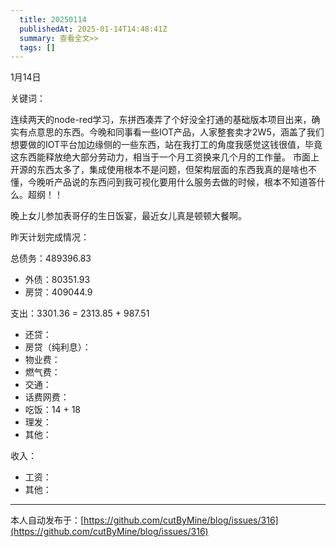 ```yaml
---
  title: 20250114
  publishedAt: 2025-01-14T14:48:41Z
  summary: 查看全文>>
  tags: []
---
```


1月14日 

关键词：

连续两天的node-red学习，东拼西凑弄了个好没全打通的基础版本项目出来，确实有点意思的东西。今晚和同事看一些IOT产品，人家整套卖才2W5，涵盖了我们想要做的IOT平台加边缘侧的一些东西，站在我打工的角度我感觉这钱很值，毕竟这东西能释放绝大部分劳动力，相当于一个月工资换来几个月的工作量。
市面上开源的东西太多了，集成使用根本不是问题，但架构层面的东西我真的是啥也不懂，今晚听产品说的东西问到我可视化要用什么服务去做的时候，根本不知道答什么。超纲！！

晚上女儿参加表哥仔的生日饭宴，最近女儿真是顿顿大餐啊。

昨天计划完成情况：

总债务：489396.83
- 外债：80351.93
- 房贷：409044.9

支出：3301.36 = 2313.85 + 987.51
- 还贷：
- 房贷（纯利息）：
- 物业费：
- 燃气费：
- 交通：
- 话费网费：
- 吃饭：14 + 18
- 理发：
- 其他：

收入：
- 工资：
- 其他：


---
本人自动发布于：[https://github.com/cutByMine/blog/issues/316](https://github.com/cutByMine/blog/issues/316)
